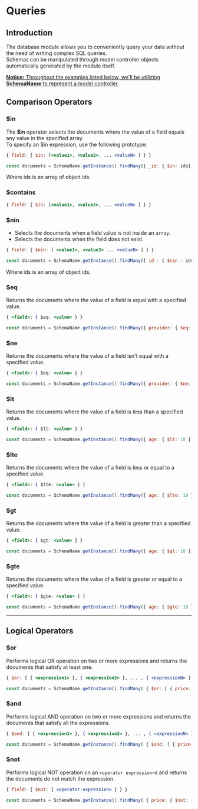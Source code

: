 # Queries

## Introduction

The database module allows you to conveniently query your data without the need of writing complex SQL queries.<br />
Schemas can be manipulated through model controller objects automatically generated by the module itself.<br />

<ins><strong>Notice:</strong> Throughout the examples listed below, we'll be utilizing <strong>SchemaName</strong> to represent a model controller.</ins>

## Comparison Operators

### $in
The **$in** operator selects the documents where the value of a field equals any value in the specified array.<br />
To specify an $in expression, use the following prototype:

```jsx title="Syntax"
{ field: { $in: [<value1>, <value2>, ... <valueN> ] } }
```

```jsx title="Example"
const documents = SchemaName.getInstance().findMany({ _id: { $in: ids})
```
Where ids is an array of object ids.

### $contains

```jsx title="Syntax"
{ field: { $in: [<value1>, <value2>, ... <valueN> ] } }
```

### $nin

- Selects the documents when a field value is not inside an ```array```.
- Selects the documents when the field does not exist.

```jsx title="Syntax"
{ field: { $nin: [ <value1>, <value2> ... <valueN> ] } }
```

```jsx title="Example"
const documents = SchemaName.getInstance().findMany({ id : { $nin : ids} })
```

Where ids is an array of object ids.

### $eq

Returns the documents where the value of a field is equal with a specified value.

```jsx title="Syntax"
{ <field>: { $eq: <value> } }
```

```jsx title="Example"
const documents = SchemaName.getInstance().findMany({ provider: { $eq: "conduit"})
```
### $ne

Returns the documents where the value of a field isn't equal with a specified value.

```jsx title="Syntax"
{ <field>: { $eq: <value> } }
```

```jsx title="Example"
const documents = SchemaName.getInstance().findMany({ provider: { $ne: "conduit" })
```

### $lt

Returns the documents where the value of a field is less than a specified value.

```jsx title="Syntax"
{ <field>: { $lt: <value> } }
```

```jsx title="Example"
const documents = SchemaName.getInstance().findMany({ age: { $lt: 18 })
```

### $lte

Returns the documents where the value of a field is less or equal to a specified value.

```jsx title="Syntax"
{ <field>: { $lte: <value> } }
```

```jsx title="Example"
const documents = SchemaName.getInstance().findMany({ age: { $lte: 18 })
```

### $gt

Returns the documents where the value of a field is greater than a specified value.

```jsx title="Syntax"
{ <field>: { $gt: <value> } }
```

```jsx title="Example"
const documents = SchemaName.getInstance().findMany({ age: { $gt: 18 })
```

### $gte

Returns the documents where the value of a field is greater or equal to a specified value.

```jsx title="Syntax"
{ <field>: { $gte: <value> } }
```

```jsx title="Example"
const documents = SchemaName.getInstance().findMany({ age: { $gte: 18 })
```

---------------------------------------------------------------------------------------------

## Logical Operators

### $or

Performs logical OR operation on two or more expressions and returns the documents that satisfy at least one.

```jsx title="Syntax"
{ $or: [ { <expression1> }, { <expression2> }, ... , { <expressionN> } ] }
```

```jsx title="Example"
const documents = SchemaName.getInstance().findMany( { $or: [ { price: { $lt: 20 } }, { expires: 10 } ] } )
```

### $and

Performs logical AND operation on two or more expressions and returns the documents that satisfy all the expressions.

```jsx title="Syntax"
{ $and: [ { <expression1> }, { <expression2> }, ... , { <expressionN> } ] }
```

```jsx title="Example"
const documents = SchemaName.getInstance().findMany( { $and: [ { price: { $lt: 20 } }, { expires: 10 } ] } )
```

### $not

Performs logical NOT operation on an ```<operator expression>```s and returns the documents do not match the expression.

```jsx title="Syntax"
{ field: { $not: { <operator-expression> } } }
```

```jsx title="Example"
const documents = SchemaName.getInstance().findMany( { price: { $not: { $lte: 5 } } } )
```
